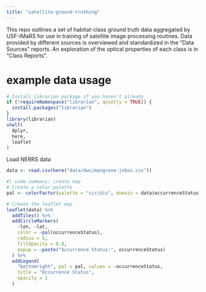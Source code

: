 ```yaml
---
title: "satellite-ground-truthing"
---
```


This repo outlines a set of habitat-class ground truth data aggregated by USF-IMaRS for use in training of satellite image processing routines.
Data provided by different sources is overviewed and standardized in the "Data Sources" reports.
An exploration of the optical properties of each class is in "Class Reports".

# example data usage
```r
# Install librarian package if you haven't already
if (!requireNamespace("librarian", quietly = TRUE)) {
  install.packages("librarian")
}
library(librarian)
shelf(
  dplyr,
  here,
  leaflet
)
```
Load NERRS data

```r
data <- read.csv(here("data/dwc/mangrove-jobos.csv"))
```

```r
#| code-summary: create map 
# Create a color palette
pal <- colorFactor(palette = "viridis", domain = data$occurrenceStatus)

# Create the leaflet map
leaflet(data) %>%
  addTiles() %>%
  addCircleMarkers(
    ~lon, ~lat,
    color = ~pal(occurrenceStatus),
    radius = 5,
    fillOpacity = 0.8,
    popup = ~paste("Occurrence Status:", occurrenceStatus)
  ) %>%
  addLegend(
    "bottomright", pal = pal, values = ~occurrenceStatus,
    title = "Occurrence Status",
    opacity = 1
  )
```
